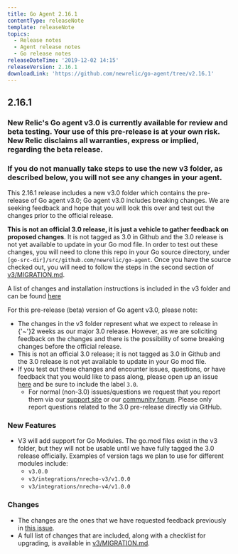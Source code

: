 ```yaml
---
title: Go Agent 2.16.1
contentType: releaseNote
template: releaseNote
topics:
  - Release notes
  - Agent release notes
  - Go release notes
releaseDateTime: '2019-12-02 14:15'
releaseVersion: 2.16.1
downloadLink: 'https://github.com/newrelic/go-agent/tree/v2.16.1'
---
```


## 2.16.1

### New Relic's Go agent v3.0 is currently available for review and beta testing. Your use of this pre-release is at your own risk. New Relic disclaims all warranties, express or implied, regarding the beta release.

### If you do not manually take steps to use the new v3 folder, as described below, you will not see any changes in your agent.

This 2.16.1 release includes a new v3.0 folder which contains the pre-release of Go agent v3.0; Go agent v3.0 includes breaking changes. We are seeking feedback and hope that you will look this over and test out the changes prior to the official release.

**This is not an official 3.0 release, it is just a vehicle to gather feedback on proposed changes**. It is not tagged as 3.0 in Github and the 3.0 release is not yet available to update in your Go mod file. In order to test out these changes, you will need to clone this repo in your Go source directory, under `[go-src-dir]/src/github.com/newrelic/go-agent`. Once you have the source checked out, you will need to follow the steps in the second section of [v3/MIGRATION.md](https://github.com/newrelic/go-agent/blob/master/v3/MIGRATION.md).

A list of changes and installation instructions is included in the v3 folder and can be found [here](https://github.com/newrelic/go-agent/blob/master/v3/MIGRATION.md)

For this pre-release (beta) version of Go agent v3.0, please note:

* The changes in the v3 folder represent what we expect to release in {'~'}2 weeks as our major 3.0 release. However, as we are soliciting feedback on the changes and there is the possibility of some breaking changes before the official release.
* This is not an official 3.0 release; it is not tagged as 3.0 in Github and the 3.0 release is not yet available to update in your Go mod file.
* If you test out these changes and encounter issues, questions, or have feedback that you would like to pass along, please open up an issue [here](https://github.com/newrelic/go-agent/issues/new) and be sure to include the label `3.0`.
  * For normal (non-3.0) issues/questions we request that you report them via our [support site](http://support.newrelic.com/) or our [community forum](https://discuss.newrelic.com). Please only report questions related to the 3.0 pre-release directly via GitHub.

### New Features

* V3 will add support for Go Modules. The go.mod files exist in the v3 folder, but they will not be usable until we have fully tagged the 3.0 release officially. Examples of version tags we plan to use for different modules include:
  * `v3.0.0`
  * `v3/integrations/nrecho-v3/v1.0.0`
  * `v3/integrations/nrecho-v4/v1.0.0`

### Changes

* The changes are the ones that we have requested feedback previously in [this issue](https://github.com/newrelic/go-agent/issues/106).
* A full list of changes that are included, along with a checklist for upgrading, is available in [v3/MIGRATION.md](https://github.com/newrelic/go-agent/blob/master/v3/MIGRATION.md).
